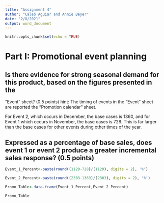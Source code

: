 ```yaml
---
title: "Assignment 4"
author: "Caleb Aguiar and Annie Beyer"
date: "2/8/2021"
output: word_document
---
```


```r
knitr::opts_chunk$set(echo = TRUE)
```

# Part I: Promotional event planning

## Is there evidence for strong seasonal demand for this product, based on the figures presented in the
“Event” sheet? (0.5 points) hint: The timing of events in the “Event” sheet are reported the “Promotion
calendar” sheet.

For Event 2, which occurs in December, the base cases is 1360, and for Event 1 which occurs in November, the base cases is 728. This is far larger than the base cases for other events during other times of the year.

## Expressed as a percentage of base sales, does event 1 or event 2 produce a greater incremental sales response? (0.5 points)

```r
Event_1_Percent<-paste(round((1129-728)/(1129), digits = 2), '%')

Event_2_Percent<-paste(round((2303-1360)/(2303), digits = 2), '%')

Promo_Table<-data.frame(Event_1_Percent,Event_2_Percent)

Promo_Table
```

